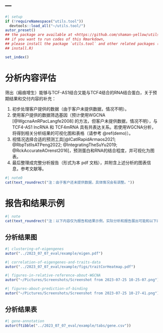 ---
---

```r
#| setup
if (!requireNamespace("utils.tool"))
  devtools::load_all("~/utils.tool/")
autor_preset()
## the package are available at <https://github.com/shaman-yellow/utils.tool>
## if you want to run codes of this Rmarkdown,
## please install the package `utils.tool` and other related packages (run
## install.R)
```

```r
set_index()
```

# 分析内容评估

筛出（瘢痕增生）能够与TCF-AS1结合又能与TCF4结合的RNA结合蛋白，关于预期结果和交付内容的补充：

1. 初步处理客户提供的数据（由于客户未提供数据，情况不明）。
2. 使用客户提供的数据筛选基因（预计使用WGCNA [@WgcnaAnRPacLangfe2008] 的方法，但客户未提供数据，情况不明），与 TCF4-AS1 lncRNA 和 TCF4mRNA 具有共表达关系。若使用WGCNA分析，将得到相关分析结果的可视化图和表格（请参考 \@ref(demo)）。
3. 视情况选择合适的预测工具[@ICatIRapidArmaos2021; @RbpTstlIsATPeng2022; @IntegratingTheSuYu2019; @RckAccurateAOrenst2016]，预测蛋白和RNA的结合程度，并可视化为图表。
4. 最后整理成完整分析报告（形式为本 pdf 文档），并附含上述分析的图表信息，参考文献等。

```r
#| note0
cat(text_roundrect("注：由于客户还未提供数据，具体情况会有调整。"))
```

# 报告和结果示例 {#demo}

```r
#| note
cat(text_roundrect("注：以下内容仅为报告和结果示例，实际分析和报告展出可能和以下内容有所不同。"))
```

## 分析结果图

```r
#| clustering-of-eigengenes
autor("../2023_07_07_eval/example/eigen.pdf")
```

```r
#| correlation-of-eigengenes-and-traits-data
autor("../2023_07_07_eval/example/figs/traitCorHeatmap.pdf")
```

```r
#| figures-in-relative-reference-about-WGCNA
autor("~/Pictures/Screenshots/Screenshot from 2023-07-25 10-25-07.png")
```

```r
#| figures-about-prediction-of-binding
autor("~/Pictures/Screenshots/Screenshot from 2023-07-25 10-27-41.png")
```

## 分析结果表

```r
#| gene-annotation
autor(ftibble("../2023_07_07_eval/example/tabs/gene.csv"))
```


